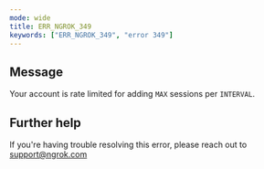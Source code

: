 ```yaml
---
mode: wide
title: ERR_NGROK_349
keywords: ["ERR_NGROK_349", "error 349"]
---
```


## Message

Your account is rate limited for adding `MAX` sessions per `INTERVAL`.

## Further help

If you're having trouble resolving this error, please reach out to [support@ngrok.com](mailto:support@ngrok.com?subject=Help%20with%20ERR_NGROK_349)
